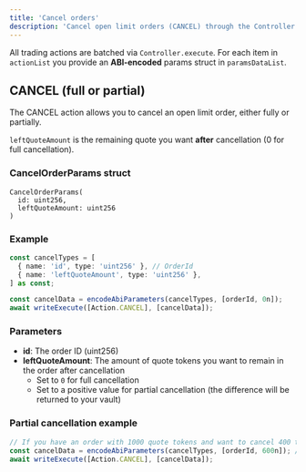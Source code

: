 ```yaml
---
title: 'Cancel orders'
description: 'Cancel open limit orders (CANCEL) through the Controller.execute batching API.'
---
```


All trading actions are batched via `Controller.execute`. For each item in `actionList` you provide an **ABI‑encoded** params struct in `paramsDataList`.

## CANCEL (full or partial)

The CANCEL action allows you to cancel an open limit order, either fully or partially.

`leftQuoteAmount` is the remaining quote you want **after** cancellation (0 for full cancellation).

### CancelOrderParams struct

```
CancelOrderParams(
  id: uint256,
  leftQuoteAmount: uint256
)
```

### Example

```ts
const cancelTypes = [
  { name: 'id', type: 'uint256' }, // OrderId
  { name: 'leftQuoteAmount', type: 'uint256' },
] as const;

const cancelData = encodeAbiParameters(cancelTypes, [orderId, 0n]);
await writeExecute([Action.CANCEL], [cancelData]);
```

### Parameters

- **id**: The order ID (uint256)
- **leftQuoteAmount**: The amount of quote tokens you want to remain in the order after cancellation
  - Set to `0` for full cancellation
  - Set to a positive value for partial cancellation (the difference will be returned to your vault)

### Partial cancellation example

```ts
// If you have an order with 1000 quote tokens and want to cancel 400 tokens:
const cancelData = encodeAbiParameters(cancelTypes, [orderId, 600n]); // Leave 600 tokens
await writeExecute([Action.CANCEL], [cancelData]);
```
